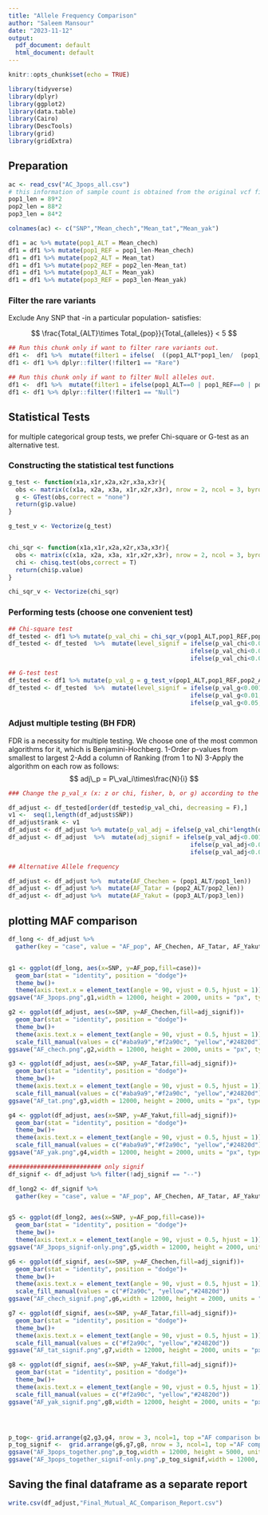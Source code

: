 ```yaml
---
title: "Allele Frequency Comparison"
author: "Saleem Mansour"
date: "2023-11-12"
output:
  pdf_document: default
  html_document: default
---
```


```r
knitr::opts_chunk$set(echo = TRUE)
```

```r
library(tidyverse)
library(dplyr)
library(ggplot2)
library(data.table)
library(Cairo)
library(DescTools)
library(grid)
library(gridExtra)
```

## Preparation  
```r

ac <- read_csv("AC_3pops_all.csv")
# this information of sample count is obtained from the original vcf files by bcftools query -l <file> | wc -l 
pop1_len = 89*2
pop2_len = 88*2
pop3_len = 84*2

colnames(ac) <- c("SNP","Mean_chech","Mean_tat","Mean_yak")

df1 = ac %>% mutate(pop1_ALT = Mean_chech)
df1 = df1 %>% mutate(pop1_REF = pop1_len-Mean_chech)
df1 = df1 %>% mutate(pop2_ALT = Mean_tat)
df1 = df1 %>% mutate(pop2_REF = pop2_len-Mean_tat)
df1 = df1 %>% mutate(pop3_ALT = Mean_yak)
df1 = df1 %>% mutate(pop3_REF = pop3_len-Mean_yak)
```

### Filter the rare variants 

Exclude Any SNP that -in a particular population- satisfies:

$$ \frac{Total_{ALT}\times Total_{pop}}{Total_{alleles}} < 5 $$
```r
## Run this chunk only if want to filter rare variants out.
df1 <-  df1 %>%  mutate(filter1 = ifelse(  ((pop1_ALT*pop1_len/  (pop1_len+pop2_len)  )<5) | ((pop2_ALT*pop2_len/(pop2_len+pop2_len))<5) | ((pop3_ALT*pop3_len/(pop3_len+pop3_len))<5),paste0("Rare"),paste0("--")))
df1 <- df1 %>% dplyr::filter(!filter1 == "Rare")
```


```r
## Run this chunk only if want to filter Null alleles out.
df1 <-  df1 %>%  mutate(filter1 = ifelse(pop1_ALT==0 | pop1_REF==0 | pop2_ALT==0 | pop2_REF==0 | pop3_ALT==0 | pop3_REF==0 ,paste0("Null") ,paste0("--")))
df1 <- df1 %>% dplyr::filter(!filter1 == "Null")
```




## Statistical Tests

for multiple categorical group tests, we prefer Chi-square or G-test as an alternative test.

### Constructing the statistical test functions
```r
g_test <- function(x1a,x1r,x2a,x2r,x3a,x3r){
  obs <- matrix(c(x1a, x2a, x3a, x1r,x2r,x3r), nrow = 2, ncol = 3, byrow = T)
  g <- GTest(obs,correct = "none")
  return(g$p.value)
}

g_test_v <- Vectorize(g_test)


chi_sqr <- function(x1a,x1r,x2a,x2r,x3a,x3r){
  obs <- matrix(c(x1a, x2a, x3a, x1r,x2r,x3r), nrow = 2, ncol = 3, byrow = T)
  chi <- chisq.test(obs,correct = T)
  return(chi$p.value)
}

chi_sqr_v <- Vectorize(chi_sqr)

```


### Performing tests (choose one convenient test)

```r
## Chi-square test
df_tested <- df1 %>% mutate(p_val_chi = chi_sqr_v(pop1_ALT,pop1_REF,pop2_ALT,pop2_REF,pop3_ALT,pop3_REF))
df_tested <- df_tested  %>%  mutate(level_signif = ifelse(p_val_chi<0.001,paste0("***"),
                                                   ifelse(p_val_chi<0.01,paste0("**"),
                                                   ifelse(p_val_chi<0.05,paste0("*"),paste0("ns")))))
```


```r
## G-test test
df_tested <- df1 %>% mutate(p_val_g = g_test_v(pop1_ALT,pop1_REF,pop2_ALT,pop2_REF,pop3_ALT,pop3_REF))
df_tested <- df_tested  %>%  mutate(level_signif = ifelse(p_val_g<0.001,paste0("***"),
                                                   ifelse(p_val_g<0.01,paste0("**"),
                                                   ifelse(p_val_g<0.05,paste0("*"),paste0("ns")))))
```

### Adjust multiple testing (BH FDR)

FDR is a necessity for multiple testing. We choose one of the most common algorithms for it, which is Benjamini-Hochberg.
  1-Order p-values from smallest to largest
  2-Add a column of Ranking (from 1 to N)
  3-Apply the algorithm on each row as follows:
$$ adj\_p = P\_val_i\times\frac{N}{i} $$


```r
### Change the p_val_x (x: z or chi, fisher, b, or g) according to the chosen test (chi as default)

df_adjust <- df_tested[order(df_tested$p_val_chi, decreasing = F),]
v1 <-  seq(1,length(df_adjust$SNP))
df_adjust$rank <- v1
df_adjust <- df_adjust %>% mutate(p_val_adj = ifelse(p_val_chi*length(df_adjust$SNP)/rank>=1,1,p_val_chi*length(df_adjust$SNP)/rank))
df_adjust <- df_adjust  %>%  mutate(adj_signif = ifelse(p_val_adj<0.001,paste0("***"),
                                                   ifelse(p_val_adj<0.01,paste0("**"),
                                                   ifelse(p_val_adj<0.05,paste0("*"),paste0("--")))))

## Alternative Allele frequency

df_adjust <- df_adjust %>%  mutate(AF_Chechen = (pop1_ALT/pop1_len))
df_adjust <- df_adjust %>%  mutate(AF_Tatar = (pop2_ALT/pop2_len))
df_adjust <- df_adjust %>%  mutate(AF_Yakut = (pop3_ALT/pop3_len))

```



## plotting MAF comparison

```r
df_long <- df_adjust %>%
  gather(key = "case", value = "AF_pop", AF_Chechen, AF_Tatar, AF_Yakut)


g1 <- ggplot(df_long, aes(x=SNP, y=AF_pop,fill=case))+
  geom_bar(stat = "identity", position = "dodge")+
  theme_bw()+
  theme(axis.text.x = element_text(angle = 90, vjust = 0.5, hjust = 1))
ggsave("AF_3pops.png",g1,width = 12000, height = 2000, units = "px", type = "cairo", dpi = 300)

g2 <- ggplot(df_adjust, aes(x=SNP, y=AF_Chechen,fill=adj_signif))+
  geom_bar(stat = "identity", position = "dodge")+
  theme_bw()+
  theme(axis.text.x = element_text(angle = 90, vjust = 0.5, hjust = 1))+
  scale_fill_manual(values = c("#aba9a9","#f2a90c", "yellow","#24820d"))
ggsave("AF_chech.png",g2,width = 12000, height = 2000, units = "px", type = "cairo", dpi = 300)

g3 <- ggplot(df_adjust, aes(x=SNP, y=AF_Tatar,fill=adj_signif))+
  geom_bar(stat = "identity", position = "dodge")+
  theme_bw()+
  theme(axis.text.x = element_text(angle = 90, vjust = 0.5, hjust = 1))+
  scale_fill_manual(values = c("#aba9a9","#f2a90c", "yellow","#24820d"))
ggsave("AF_tat.png",g3,width = 12000, height = 2000, units = "px", type = "cairo", dpi = 300)

g4 <- ggplot(df_adjust, aes(x=SNP, y=AF_Yakut,fill=adj_signif))+
  geom_bar(stat = "identity", position = "dodge")+
  theme_bw()+
  theme(axis.text.x = element_text(angle = 90, vjust = 0.5, hjust = 1))+
  scale_fill_manual(values = c("#aba9a9","#f2a90c", "yellow","#24820d"))
ggsave("AF_yak.png",g4,width = 12000, height = 2000, units = "px", type = "cairo", dpi = 300)

########################## only signif
df_signif <- df_adjust %>% filter(!adj_signif == "--")

df_long2 <- df_signif %>%
  gather(key = "case", value = "AF_pop", AF_Chechen, AF_Tatar, AF_Yakut)


g5 <- ggplot(df_long2, aes(x=SNP, y=AF_pop,fill=case))+
  geom_bar(stat = "identity", position = "dodge")+
  theme_bw()+
  theme(axis.text.x = element_text(angle = 90, vjust = 0.5, hjust = 1))
ggsave("AF_3pops_signif-only.png",g5,width = 12000, height = 2000, units = "px", type = "cairo", dpi = 300)

g6 <- ggplot(df_signif, aes(x=SNP, y=AF_Chechen,fill=adj_signif))+
  geom_bar(stat = "identity", position = "dodge")+
  theme_bw()+
  theme(axis.text.x = element_text(angle = 90, vjust = 0.5, hjust = 1))+
  scale_fill_manual(values = c("#f2a90c", "yellow","#24820d"))
ggsave("AF_chech_signif.png",g6,width = 12000, height = 2000, units = "px", type = "cairo", dpi = 300)

g7 <- ggplot(df_signif, aes(x=SNP, y=AF_Tatar,fill=adj_signif))+
  geom_bar(stat = "identity", position = "dodge")+
  theme_bw()+
  theme(axis.text.x = element_text(angle = 90, vjust = 0.5, hjust = 1))+
  scale_fill_manual(values = c("#f2a90c", "yellow","#24820d"))
ggsave("AF_tat_signif.png",g7,width = 12000, height = 2000, units = "px", type = "cairo", dpi = 300)

g8 <- ggplot(df_signif, aes(x=SNP, y=AF_Yakut,fill=adj_signif))+
  geom_bar(stat = "identity", position = "dodge")+
  theme_bw()+
  theme(axis.text.x = element_text(angle = 90, vjust = 0.5, hjust = 1))+
  scale_fill_manual(values = c("#f2a90c", "yellow","#24820d"))
ggsave("AF_yak_signif.png",g8,width = 12000, height = 2000, units = "px", type = "cairo", dpi = 300)




p_tog<- grid.arrange(g2,g3,g4, nrow = 3, ncol=1, top ="AF comparison between three Russian Populations")
p_tog_signif <-  grid.arrange(g6,g7,g8, nrow = 3, ncol=1, top ="AF comparison between three Russian Populations")
ggsave("AF_3pops_together.png",p_tog,width = 12000, height = 5000, units = "px", type = "cairo", dpi = 300)
ggsave("AF_3pops_together_signif-only.png",p_tog_signif,width = 12000, height = 5000, units = "px", type = "cairo", dpi = 300)

```

## Saving the final dataframe as a separate report
```r
write.csv(df_adjust,"Final_Mutual_AC_Comparison_Report.csv")
```

